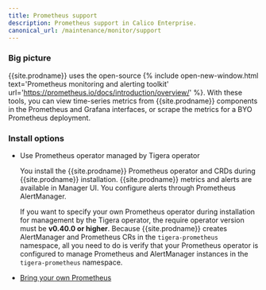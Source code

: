 ```yaml
---
title: Prometheus support
description: Prometheus support in Calico Enterprise.
canonical_url: /maintenance/monitor/support
---
```


### Big picture

{{site.prodname}} uses the open-source {% include open-new-window.html text='Prometheus monitoring and alerting toolkit' url='https://prometheus.io/docs/introduction/overview/' %}. With these tools, you can view time-series metrics from {{site.prodname}} components in the Prometheus and Grafana interfaces, or scrape the metrics for a BYO Prometheus deployment.


### Install options

- Use Prometheus operator managed by Tigera operator

   You install the {{site.prodname}} Prometheus operator and CRDs during {{site.prodname}} installation. {{site.prodname}} metrics and alerts are available in Manager UI. You configure alerts through Prometheus AlertManager.
   
   If you want to specify your own Prometheus operator during installation for management by the Tigera operator, the require operator version must be **v0.40.0 or higher**. Because {{site.prodname}} creates AlertManager and Prometheus CRs in the `tigera-prometheus` namespace, all you need to do is verify that your Prometheus operator is configured to manage Prometheus and AlertManager instances in the `tigera-prometheus` namespace. 

- [Bring your own Prometheus]({{site.baseurl}}/maintenance/monitor/prometheus/byo-prometheus) 